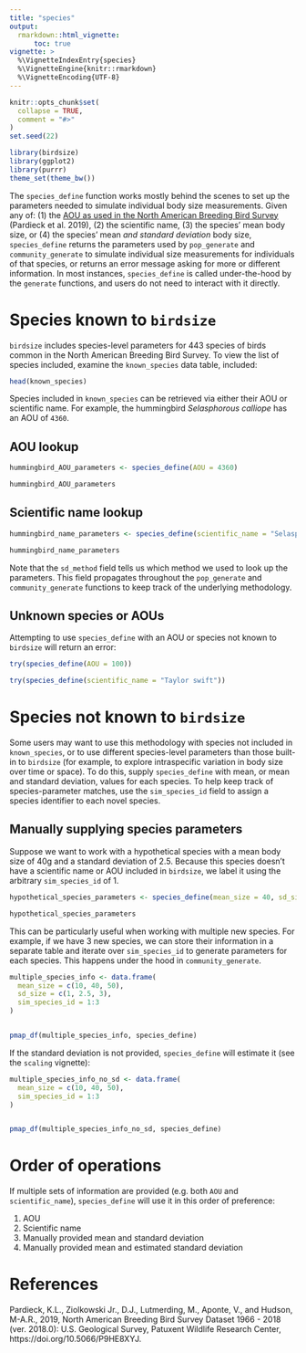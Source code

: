 ```yaml
---
title: "species"
output: 
  rmarkdown::html_vignette:
      toc: true
vignette: >
  %\VignetteIndexEntry{species}
  %\VignetteEngine{knitr::rmarkdown}
  %\VignetteEncoding{UTF-8}
---
```


```r
knitr::opts_chunk$set(
  collapse = TRUE,
  comment = "#>"
)
set.seed(22)
```

```r
library(birdsize)
library(ggplot2)
library(purrr)
theme_set(theme_bw())
```

The `species_define` function works mostly behind the scenes to set up the parameters needed to simulate individual body size measurements. Given any of: (1) the [AOU as used in the North American Breeding Bird Survey](https://www.pwrc.usgs.gov/bbs/specieslist.html) (Pardieck et al. 2019), (2) the scientific name, (3) the species' mean body size, or (4) the species' mean _and standard deviation_ body size, `species_define` returns the parameters used by `pop_generate` and `community_generate` to simulate individual size measurements for individuals of that species, or returns an error message asking for more or different information. In most instances, `species_define` is called under-the-hood by the `generate` functions, and users do not need to interact with it directly. 

# Species known to `birdsize`

`birdsize` includes species-level parameters for 443 species of birds common in the North American Breeding Bird Survey. To view the list of species included, examine the `known_species` data table, included:

```r

head(known_species)

```

Species included in `known_species` can be retrieved via either their AOU or scientific name. For example, the hummingbird _Selasphorous calliope_ has an AOU of `4360`. 

## AOU lookup

```r

hummingbird_AOU_parameters <- species_define(AOU = 4360)

hummingbird_AOU_parameters

```

## Scientific name lookup

```r

hummingbird_name_parameters <- species_define(scientific_name = "Selasphorus calliope")

hummingbird_name_parameters

```

Note that the `sd_method` field tells us which method we used to look up the parameters. This field propagates throughout the `pop_generate` and `community_generate` functions to keep track of the underlying methodology. 

## Unknown species or AOUs

Attempting to use `species_define` with an AOU or species not known to `birdsize` will return an error:

```r

try(species_define(AOU = 100))

```


```r

try(species_define(scientific_name = "Taylor swift"))

```

# Species not known to `birdsize`

Some users may want to use this methodology with species not included in `known_species`, or to use different species-level parameters than those built-in to `birdsize` (for example, to explore intraspecific variation in body size over time or space). To do this, supply `species_define` with mean, or mean and standard deviation, values for each species. To help keep track of species-parameter matches, use the `sim_species_id` field to assign a species identifier to each novel species. 

## Manually supplying species parameters

Suppose we want to work with a hypothetical species with a mean body size of 40g and a standard deviation of 2.5. Because this species doesn't have a scientific name or AOU included in `birdsize`, we label it using the arbitrary `sim_species_id` of 1.

```r

hypothetical_species_parameters <- species_define(mean_size = 40, sd_size = 2.5, sim_species_id = 1)

hypothetical_species_parameters

```

This can be particularly useful when working with multiple new species. For example, if we have 3 new species, we can store their information in a separate table and iterate over `sim_species_id` to generate parameters for each species. This happens under the hood in `community_generate`.

```r

multiple_species_info <- data.frame(
  mean_size = c(10, 40, 50),
  sd_size = c(1, 2.5, 3),
  sim_species_id = 1:3
) 


pmap_df(multiple_species_info, species_define)

```

If the standard deviation is not provided, `species_define` will estimate it (see the `scaling` vignette):

```r


multiple_species_info_no_sd <- data.frame(
  mean_size = c(10, 40, 50),
  sim_species_id = 1:3
) 


pmap_df(multiple_species_info_no_sd, species_define)

```

# Order of operations

If multiple sets of information are provided (e.g. both `AOU` and `scientific_name`), `species_define` will use it in this order of preference: 

1. AOU
2. Scientific name
3. Manually provided mean and standard deviation
4. Manually provided mean and estimated standard deviation


# References


Pardieck, K.L., Ziolkowski Jr., D.J., Lutmerding, M., Aponte, V., and Hudson, M-A.R., 2019, North American Breeding Bird Survey Dataset 1966 - 2018 (ver. 2018.0): U.S. Geological Survey, Patuxent Wildlife Research Center, https://doi.org/10.5066/P9HE8XYJ.
